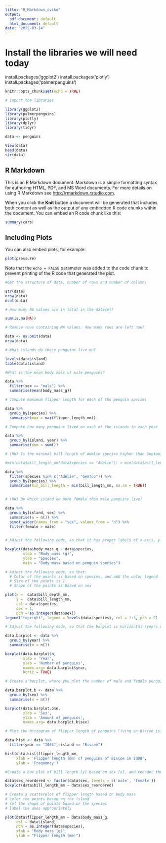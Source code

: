 ```yaml
---
title: "R_Markdown_cviko"
output:
  pdf_document: default
  html_document: default
date: "2025-03-14"
---
```


# Install the libraries we will need today

install.packages('ggplot2')
install.packages('plotly') 
install.packages('palmerpenguins')

```r
knitr::opts_chunk$set(echo = TRUE)

# Import the libraries

library(ggplot2)
library(palmerpenguins)
library(plotly)
library(dplyr)
library(tidyr)

data <- penguins

View(data)
head(data)
str(data)

```

## R Markdown

This is an R Markdown document. Markdown is a simple formatting syntax for authoring HTML, PDF, and MS Word documents. For more details on using R Markdown see <http://rmarkdown.rstudio.com>.

When you click the **Knit** button a document will be generated that includes both content as well as the output of any embedded R code chunks within the document. You can embed an R code chunk like this:

```r
summary(cars)
```

## Including Plots

You can also embed plots, for example:

```r
plot(pressure)
```

Note that the `echo = FALSE` parameter was added to the code chunk to prevent printing of the R code that generated the plot.


```r

#Get the structure of data, number of rows and number of columns

str(data)
nrow(data)
ncol(data)

# How many NA values are in total in the dataset?

sum(is.na(NA))

# Remove rows containing NA values. How many rows are left now?

data <- na.omit(data)
nrow(data)

# What islands do these penguins live on?

levels(data$island)
table(data$island)

#What is the mean body mass of male penguins?

data %>% 
  filter(sex == "male") %>% 
  summarise(mean(body_mass_g)) 

# Compute maximum flipper length for each of the penguin species

data %>% 
  group_by(species) %>% 
  summarise(max = max(flipper_length_mm))

# Compute how many penguins lived on each of the islands in each year

data %>% 
  group_by(island, year) %>% 
  summarise(sum = sum())

# (HW) Is the minimal bill length of Adelie species higher than Gentoo?

#min(data$bill_length_mm[data$species == "Adelie"]) > min(data$bill_length_mm[data$species == "Gentoo"])

data %>%
  filter(species %in% c("Adelie", "Gentoo")) %>%
  group_by(species) %>%
  summarise(min_bill_length = min(bill_length_mm, na.rm = TRUE))
  

# (HW) On which island do more female than male penguins live?

data %>% 
  group_by(island, sex) %>% 
  summarise(n = n()) %>% 
  pivot_wider(names_from = "sex", values_from = "n") %>%
  filter(female > male)
  
```


```r

# Adjust the following code, so that it has proper labels of x-axis, y-axis and title

boxplot(data$body_mass_g ~ data$species,
        xlab = "Body mass (g)",
        ylab = "Species",
        main = "Body mass based on penguin species")

# Adjust the following code, so that:
  # Color of the points is based on species, and add the color legend
  # Size of the points is 1
  # Shape of the points is based on sex

plot(x =  data$bill_depth_mm, 
     y =  data$bill_length_mm,
     col = data$species,
     cex = 1,
     pch = as.integer(data$sex))
legend("topright", legend = levels(data$species), col = 1:3, pch = 9)


```

```r

# Adjust the following code, so that the barplot is horizontal (years will be on y axis)

data.barplot <- data %>%
  group_by(year) %>% 
  summarise(n = n()) 

barplot(data.barplot$n,
        xlab = 'Year',
        ylab = 'Number of penguins',
        names.arg= data.barplot$year,
        horiz = TRUE)

```



```r

# Create a barplot, where you plot the number of male and female penguins in the study

data.barplot.b <- data %>%
  group_by(sex) %>%
  summarise(n = n()) 

barplot(data.barplot.b$n,
        xlab = 'Sex',
        ylab = 'Amount of penguins',
        names.arg= data.barplot.b$sex)

```

```r

# Plot the histogram of flipper length of penguins living on Biscoe island in year 2008.

data.hist <- data %>%
  filter(year == "2008", island == "Biscoe")

hist(data.hist$flipper_length_mm,
     xlab = 'Flipper length (mm) of penguins of Biscoe in 2008',
     ylab = 'Frequency')

```

```r

#Create a box plot of bill length [y] based on sex [x], and reorder the x-axis labels in a way male is first

data$sex_reordered <- factor(data$sex, levels = c('male', 'female'))
boxplot(data$bill_length_mm ~ data$sex_reordered)

# Create a scatterplot of flipper length based on body mass
# color the points based on the island
# set the shape of points based on the species
# label the axes appropriately

plot(data$flipper_length_mm ~ data$body_mass_g,
     col = data$island, 
     pch = as.integer(data$species),
     xlab = "Body mass (g)",
     ylab = "Flipper length (mm)")



```



